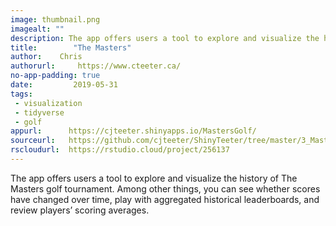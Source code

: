 ```yaml
---
image: thumbnail.png
imagealt: ""
description: The app offers users a tool to explore and visualize the history of The Masters golf tournament. Among other things, you can see whether scores have changed over time, play with aggregated historical leaderboards, and review players' scoring averages.
title:        "The Masters"
author:    Chris
authorurl:     https://www.cteeter.ca/
no-app-padding: true
date:         2019-05-31
tags:       
 - visualization
 - tidyverse
 - golf
appurl:      https://cjteeter.shinyapps.io/MastersGolf/
sourceurl:   https://github.com/cjteeter/ShinyTeeter/tree/master/3_MastersGolf
rscloudurl:  https://rstudio.cloud/project/256137
---
```


The app offers users a tool to explore and visualize the history of The Masters golf tournament. Among other things, you can see whether scores have changed over time, play with aggregated historical leaderboards, and review players' scoring averages.
  
